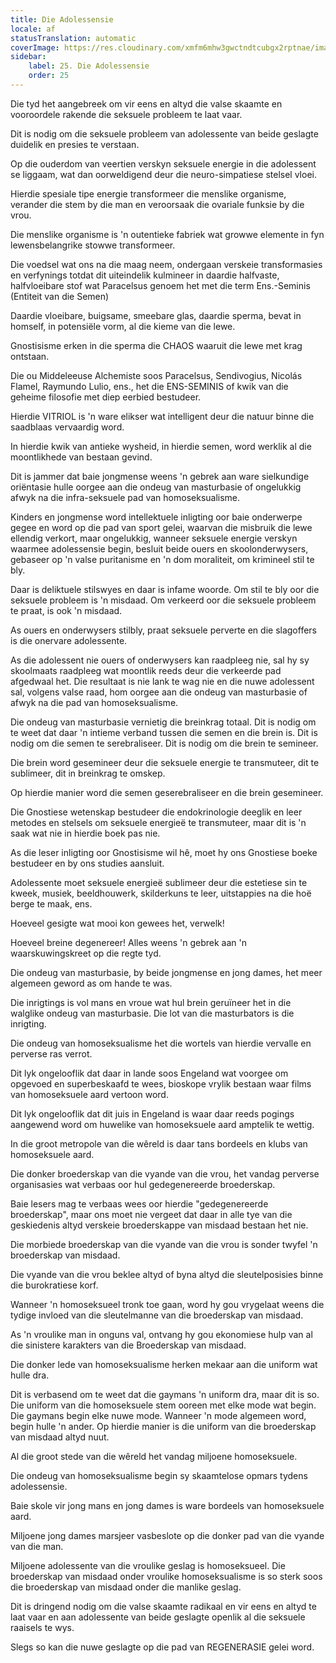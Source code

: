 ```yaml
---
title: Die Adolessensie
locale: af
statusTranslation: automatic
coverImage: https://res.cloudinary.com/xmfm6mhw3gwctndtcubgx2rptnae/image/upload/v1740337243/small_cover_educacion_fundamental_a051170f1c.webp
sidebar:
    label: 25. Die Adolessensie
    order: 25
---
```

Die tyd het aangebreek om vir eens en altyd die valse skaamte en vooroordele rakende die seksuele probleem te laat vaar.

Dit is nodig om die seksuele probleem van adolessente van beide geslagte duidelik en presies te verstaan.

Op die ouderdom van veertien verskyn seksuele energie in die adolessent se liggaam, wat dan oorweldigend deur die neuro-simpatiese stelsel vloei.

Hierdie spesiale tipe energie transformeer die menslike organisme, verander die stem by die man en veroorsaak die ovariale funksie by die vrou.

Die menslike organisme is 'n outentieke fabriek wat growwe elemente in fyn lewensbelangrike stowwe transformeer.

Die voedsel wat ons na die maag neem, ondergaan verskeie transformasies en verfynings totdat dit uiteindelik kulmineer in daardie halfvaste, halfvloeibare stof wat Paracelsus genoem het met die term Ens.-Seminis (Entiteit van die Semen)

Daardie vloeibare, buigsame, smeebare glas, daardie sperma, bevat in homself, in potensiële vorm, al die kieme van die lewe.

Gnostisisme erken in die sperma die CHAOS waaruit die lewe met krag ontstaan.

Die ou Middeleeuse Alchemiste soos Paracelsus, Sendivogius, Nicolás Flamel, Raymundo Lulio, ens., het die ENS-SEMINIS of kwik van die geheime filosofie met diep eerbied bestudeer.

Hierdie VITRIOL is 'n ware elikser wat intelligent deur die natuur binne die saadblaas vervaardig word.

In hierdie kwik van antieke wysheid, in hierdie semen, word werklik al die moontlikhede van bestaan gevind.

Dit is jammer dat baie jongmense weens 'n gebrek aan ware sielkundige oriëntasie hulle oorgee aan die ondeug van masturbasie of ongelukkig afwyk na die infra-seksuele pad van homoseksualisme.

Kinders en jongmense word intellektuele inligting oor baie onderwerpe gegee en word op die pad van sport gelei, waarvan die misbruik die lewe ellendig verkort, maar ongelukkig, wanneer seksuele energie verskyn waarmee adolessensie begin, besluit beide ouers en skoolonderwysers, gebaseer op 'n valse puritanisme en 'n dom moraliteit, om krimineel stil te bly.

Daar is deliktuele stilswyes en daar is infame woorde. Om stil te bly oor die seksuele probleem is 'n misdaad. Om verkeerd oor die seksuele probleem te praat, is ook 'n misdaad.

As ouers en onderwysers stilbly, praat seksuele perverte en die slagoffers is die onervare adolessente.

As die adolessent nie ouers of onderwysers kan raadpleeg nie, sal hy sy skoolmaats raadpleeg wat moontlik reeds deur die verkeerde pad afgedwaal het. Die resultaat is nie lank te wag nie en die nuwe adolessent sal, volgens valse raad, hom oorgee aan die ondeug van masturbasie of afwyk na die pad van homoseksualisme.

Die ondeug van masturbasie vernietig die breinkrag totaal. Dit is nodig om te weet dat daar 'n intieme verband tussen die semen en die brein is. Dit is nodig om die semen te serebraliseer. Dit is nodig om die brein te semineer.

Die brein word gesemineer deur die seksuele energie te transmuteer, dit te sublimeer, dit in breinkrag te omskep.

Op hierdie manier word die semen geserebraliseer en die brein gesemineer.

Die Gnostiese wetenskap bestudeer die endokrinologie deeglik en leer metodes en stelsels om seksuele energieë te transmuteer, maar dit is 'n saak wat nie in hierdie boek pas nie.

As die leser inligting oor Gnostisisme wil hê, moet hy ons Gnostiese boeke bestudeer en by ons studies aansluit.

Adolessente moet seksuele energieë sublimeer deur die estetiese sin te kweek, musiek, beeldhouwerk, skilderkuns te leer, uitstappies na die hoë berge te maak, ens.

Hoeveel gesigte wat mooi kon gewees het, verwelk!

Hoeveel breine degenereer! Alles weens 'n gebrek aan 'n waarskuwingskreet op die regte tyd.

Die ondeug van masturbasie, by beide jongmense en jong dames, het meer algemeen geword as om hande te was.

Die inrigtings is vol mans en vroue wat hul brein geruïneer het in die walglike ondeug van masturbasie. Die lot van die masturbators is die inrigting.

Die ondeug van homoseksualisme het die wortels van hierdie vervalle en perverse ras verrot.

Dit lyk ongelooflik dat daar in lande soos Engeland wat voorgee om opgevoed en superbeskaafd te wees, bioskope vrylik bestaan waar films van homoseksuele aard vertoon word.

Dit lyk ongelooflik dat dit juis in Engeland is waar daar reeds pogings aangewend word om huwelike van homoseksuele aard amptelik te wettig.

In die groot metropole van die wêreld is daar tans bordeels en klubs van homoseksuele aard.

Die donker broederskap van die vyande van die vrou, het vandag perverse organisasies wat verbaas oor hul gedegenereerde broederskap.

Baie lesers mag te verbaas wees oor hierdie "gedegenereerde broederskap", maar ons moet nie vergeet dat daar in alle tye van die geskiedenis altyd verskeie broederskappe van misdaad bestaan het nie.

Die morbiede broederskap van die vyande van die vrou is sonder twyfel 'n broederskap van misdaad.

Die vyande van die vrou beklee altyd of byna altyd die sleutelposisies binne die burokratiese korf.

Wanneer 'n homoseksueel tronk toe gaan, word hy gou vrygelaat weens die tydige invloed van die sleutelmanne van die broederskap van misdaad.

As 'n vroulike man in onguns val, ontvang hy gou ekonomiese hulp van al die sinistere karakters van die Broederskap van misdaad.

Die donker lede van homoseksualisme herken mekaar aan die uniform wat hulle dra.

Dit is verbasend om te weet dat die gaymans 'n uniform dra, maar dit is so. Die uniform van die homoseksuele stem ooreen met elke mode wat begin. Die gaymans begin elke nuwe mode. Wanneer 'n mode algemeen word, begin hulle 'n ander. Op hierdie manier is die uniform van die broederskap van misdaad altyd nuut.

Al die groot stede van die wêreld het vandag miljoene homoseksuele.

Die ondeug van homoseksualisme begin sy skaamtelose opmars tydens adolessensie.

Baie skole vir jong mans en jong dames is ware bordeels van homoseksuele aard.

Miljoene jong dames marsjeer vasbeslote op die donker pad van die vyande van die man.

Miljoene adolessente van die vroulike geslag is homoseksueel. Die broederskap van misdaad onder vroulike homoseksualisme is so sterk soos die broederskap van misdaad onder die manlike geslag.

Dit is dringend nodig om die valse skaamte radikaal en vir eens en altyd te laat vaar en aan adolessente van beide geslagte openlik al die seksuele raaisels te wys.

Slegs so kan die nuwe geslagte op die pad van REGENERASIE gelei word.


